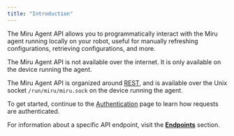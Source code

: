 ```yaml
---
title: "Introduction"
---
```


The Miru Agent API allows you to programmatically interact with the Miru agent running locally on your robot, useful for manually refreshing configurations, retrieving configurations, and more.

<Note>
The Miru Agent API is not available over the internet. It is only available on the device running the agent.
</Note>

The Miru Agent API is organized around [REST](https://en.wikipedia.org/wiki/REST), and is available over the Unix socket `/run/miru/miru.sock` on the device running the agent.

To get started, continue to the [Authentication](/docs/api-reference/agent/authn) page to learn how requests are authenticated. 

For information about a specific API endpoint, visit the [**Endpoints**](/docs/api-reference/agent/endpoints/agent/health) section.